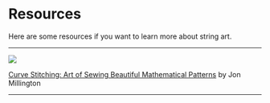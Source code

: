 # Resources

Here are some resources if you want to learn more about string art.

---

[![](https://covers.openlibrary.org/b/id/701627-M.jpg)][1]


[Curve Stitching: Art of Sewing Beautiful Mathematical Patterns][1]
by Jon Millington

[1]: https://openlibrary.org/books/OL8292441M/Curve_Stitching

---